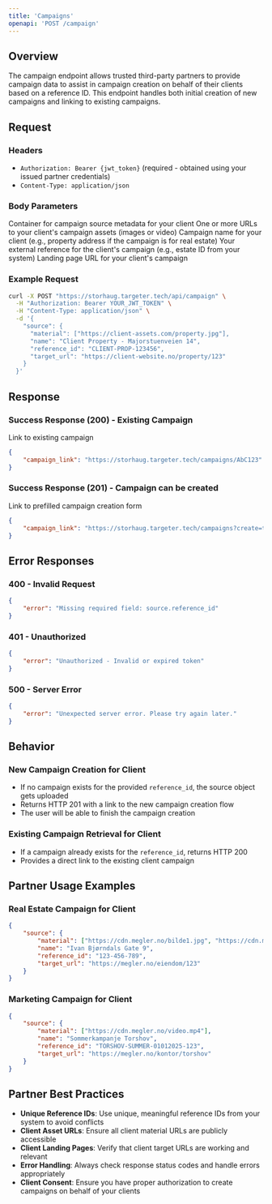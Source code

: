 ```yaml
---
title: 'Campaigns'
openapi: 'POST /campaign'
---
```


## Overview

The campaign endpoint allows trusted third-party partners to provide campaign data to assist in campaign creation on behalf of their clients based on a reference ID. This endpoint handles both initial creation of new campaigns and linking to existing campaigns.

## Request

### Headers

-   `Authorization: Bearer {jwt_token}` (required - obtained using your issued partner credentials)
-   `Content-Type: application/json`

### Body Parameters

<ParamField path="source" type="object" required>
    Container for campaign source metadata for your client
</ParamField>

<ParamField path="source.material" type="array" required>
    One or more URLs to your client's campaign assets (images or video)
</ParamField>

<ParamField path="source.name" type="string" required>
    Campaign name for your client (e.g., property address if the campaign is for real estate)
</ParamField>

<ParamField path="source.reference_id" type="string" required>
    Your external reference for the client's campaign (e.g., estate ID from your system)
</ParamField>

<ParamField path="source.target_url" type="string" required>
    Landing page URL for your client's campaign
</ParamField>

### Example Request

```bash
curl -X POST "https://storhaug.targeter.tech/api/campaign" \
  -H "Authorization: Bearer YOUR_JWT_TOKEN" \
  -H "Content-Type: application/json" \
  -d '{
    "source": {
      "material": ["https://client-assets.com/property.jpg"],
      "name": "Client Property - Majorstuenveien 14",
      "reference_id": "CLIENT-PROP-123456",
      "target_url": "https://client-website.no/property/123"
    }
  }'
```

## Response

### Success Response (200) - Existing Campaign

<ResponseField name="campaign_link" type="string">
    Link to existing campaign
</ResponseField>

```json
{
    "campaign_link": "https://storhaug.targeter.tech/campaigns/AbC123"
}
```

### Success Response (201) - Campaign can be created

<ResponseField name="campaign_link" type="string">
    Link to prefilled campaign creation form
</ResponseField>

```json
{
    "campaign_link": "https://storhaug.targeter.tech/campaigns?create=true&source_id=WM-123456"
}
```

## Error Responses

### 400 - Invalid Request

```json
{
    "error": "Missing required field: source.reference_id"
}
```

### 401 - Unauthorized

```json
{
    "error": "Unauthorized - Invalid or expired token"
}
```

### 500 - Server Error

```json
{
    "error": "Unexpected server error. Please try again later."
}
```

## Behavior

### New Campaign Creation for Client

-   If no campaign exists for the provided `reference_id`, the source object gets uploaded
-   Returns HTTP 201 with a link to the new campaign creation flow
-   The user will be able to finish the campaign creation

### Existing Campaign Retrieval for Client

-   If a campaign already exists for the `reference_id`, returns HTTP 200
-   Provides a direct link to the existing client campaign

## Partner Usage Examples

### Real Estate Campaign for Client

```json
{
    "source": {
        "material": ["https://cdn.megler.no/bilde1.jpg", "https://cdn.megler.no/bilde2.jpg"],
        "name": "Ivan Bjørndals Gate 9",
        "reference_id": "123-456-789",
        "target_url": "https://megler.no/eiendom/123"
    }
}
```

### Marketing Campaign for Client

```json
{
    "source": {
        "material": ["https://cdn.megler.no/video.mp4"],
        "name": "Sommerkampanje Torshov",
        "reference_id": "TORSHOV-SUMMER-01012025-123",
        "target_url": "https://megler.no/kontor/torshov"
    }
}
```

## Partner Best Practices

-   **Unique Reference IDs**: Use unique, meaningful reference IDs from your system to avoid conflicts
-   **Client Asset URLs**: Ensure all client material URLs are publicly accessible
-   **Client Landing Pages**: Verify that client target URLs are working and relevant
-   **Error Handling**: Always check response status codes and handle errors appropriately
-   **Client Consent**: Ensure you have proper authorization to create campaigns on behalf of your clients
